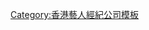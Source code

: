 {{Navbox
|name =  Freeway
|title =  Freeway 藝人
|image = 
|above = 
|list1 = [[小雪 (香港)|小　雪]]、[[漢洋|林漢洋]]、[[譚嘉荃]]、[[MVG (組合)|MVG]]、[[Super Gear (組合)|Super Gear]]、[[魏玉燕]]   
}}<noinclude>[[Category:香港藝人經紀公司模板]]</noinclude>